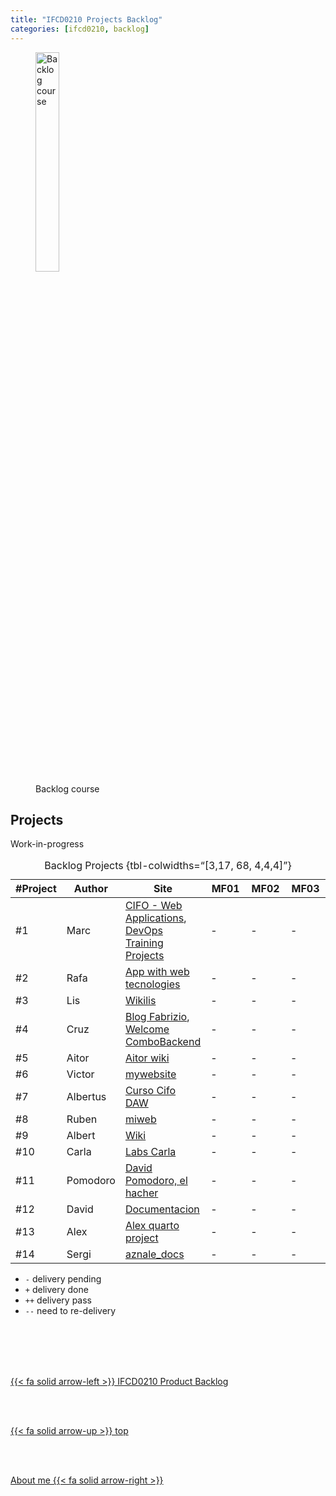 ```yaml
---
title: "IFCD0210 Projects Backlog"
categories: [ifcd0210, backlog]
---
```


![Backlog course](/images/home/backlog.jpg){width="30%"}

## Projects 

Work-in-progress

| #Project | Author | Site | MF01 | MF02 | MF03 |
| -- | -- | -- |-- |-- |-- |
| #1 | Marc | [CIFO - Web Applications](https://protossgp32.github.io/CIFO-Web-Applications/){.external}, [DevOps Training Projects](https://protossgp32.github.io/DevOps-training-projects/){.external} | - | - | - |
| #2 | Rafa | [App with web tecnologies](https://rarmero.github.io/appwebcifolavioleta/){.external} | - | - | - |
| #3 | Lis | [Wikilis](https://lisdev90.github.io/wikilis/){.external} |- | - | - |
| #4 | Cruz | [Blog Fabrizio](https://leonpurple.github.io/blog/){.external}, [Welcome ComboBackend](https://leonpurple.github.io/combobackend/){.external} |- | - | - |
| #5 | Aitor | [Aitor wiki](https://aitorforradelles.github.io/Wiki-Aitor/){.external} |- | - | - |
| #6 | Victor | [mywebsite](https://vcalvache.github.io/mywebsite/){.external} |- | - | - |
| #7 | Albertus | [Curso Cifo DAW](https://vallvicity.github.io/CursoDAW/){.external} |- | - | - |
| #8 | Ruben | [miweb](https://rudevops.github.io/miweb/about.html){.external} |- | - | - |
| #9 | Albert | [Wiki](https://albertmbu.github.io/wiki/){.external} |- | - | - |
| #10 | Carla | [Labs Carla](https://carla-velasco7e4.github.io/){.external} |- | - | - |
| #11 | Pomodoro | [David Pomodoro, el hacher](https://davidmaqueda.github.io/testtest3/){.external} |- | - | - |
| #12 | David | [Documentacion](https://daviddevops96.github.io/Documentation/){.external} |- | - | - |
| #13 | Alex | [Alex quarto project](){.external} |- | - | - |
| #14 | Sergi | [aznale_docs](https://aznale.github.io/){.external} |- | - | - |
: Backlog Projects {tbl-colwidths="[3,17, 68, 4,4,4]"}

::: {.callout-note}
- `-` delivery pending
- `+` delivery done
- `++` delivery pass
- `--` need to re-delivery
:::



<!--- navLinks -->
<br><br>
<div class=row>
<br>
<div class='column left previous'>
<br>
[{{< fa solid arrow-left >}} IFCD0210 Product Backlog](/ifcd0210/ifcd0210backlog-product.qmd)
<br>
</div>
<br>
<div class='column center'>
<br>
[{{< fa solid arrow-up >}} top](#top)
<br>
</div>
<br>
<div class='column right next'>
<br>
[About me  {{< fa solid arrow-right >}}](/about/about-this-me.qmd)
<br>
</div>
<br>
</div>
